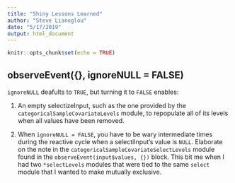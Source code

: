 ```yaml
---
title: "Shiny Lessons Learned"
author: "Steve Lianoglou"
date: "5/17/2019"
output: html_document
---
```


```r
knitr::opts_chunk$set(echo = TRUE)
```

## observeEvent({}, ignoreNULL = FALSE)

`ignoreNULL` deafults to `TRUE`, but turning it to `FALSE` enables:

1. An empty selectizeInput, such as the one provided by the
   `categoricalSampleCovariateLevels` module, to repopulate all of its levels
   when all values have been removed.

2. When `ignoreNULL = FALSE`, you have to be wary intermediate times during the
   reactive cycle when a selectiInput's value is `NULL`. Elaborate on the
   note in the `categoricalSampleCovariateSelectLevels` module found in the
   `observeEvent(input$values, {})` block. This bit me when I had two
   `*selectLevels` modules that were tied to the same `select` module that
   I wanted to make mutually exclusive.
